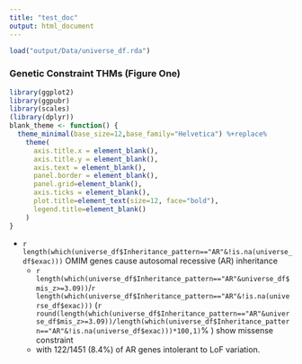 ```yaml
---
title: "test_doc"
output: html_document
---
```

```r
load("output/Data/universe_df.rda")
```

### Genetic Constraint THMs (Figure One)


```r
library(ggplot2)
library(ggpubr)
library(scales)
(library(dplyr))
blank_theme <- function() {
  theme_minimal(base_size=12,base_family="Helvetica") %+replace%
    theme(
      axis.title.x = element_blank(),
      axis.title.y = element_blank(),
      axis.text = element_blank(),
      panel.border = element_blank(),
      panel.grid=element_blank(),
      axis.ticks = element_blank(),
      plot.title=element_text(size=12, face="bold"),
      legend.title=element_blank()
    )
}

```

* ```r length(which(universe_df$Inheritance_pattern=="AR"&!is.na(universe_df$exac)))``` OMIM genes cause autosomal recessive (AR) inheritance
    * ```r length(which(universe_df$Inheritance_pattern=="AR"&universe_df$mis_z>=3.09))```/```r length(which(universe_df$Inheritance_pattern=="AR"&!is.na(universe_df$exac)))``` (```r round(length(which(universe_df$Inheritance_pattern=="AR"&universe_df$mis_z>=3.09))/length(which(universe_df$Inheritance_pattern=="AR"&!is.na(universe_df$exac)))*100,1)```% ) show missense constraint
    * with 122/1451 (8.4%) of AR genes intolerant to LoF variation.  